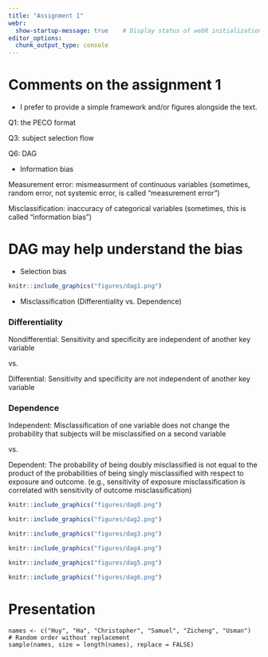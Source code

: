 ```yaml
---
title: "Assignment 1"
webr:  
  show-startup-message: true    # Display status of webR initialization
editor_options: 
  chunk_output_type: console
---
```


# Comments on the assignment 1

* I prefer to provide a simple framework and/or figures alongside the text.

Q1: the PECO format

Q3: subject selection flow

Q6: DAG

* Information bias

Measurement error: mismeasurment of continuous variables (sometimes, random error, not systemic error, is called "measurement error")

Misclassification: inaccuracy of categorical variables (sometimes, this is called "information bias")

# DAG may help understand the bias

* Selection bias

```r
knitr::include_graphics("figures/dag1.png")
```

* Misclassification (Differentiality vs. Dependence)

### Differentiality

Nondifferential: Sensitivity and specificity are independent of another key variable

vs. 

Differential: Sensitivity and specificity are not independent of another key variable

### Dependence

Independent: Misclassification of one variable does not change the probability that subjects will be misclassified on a second variable

vs. 

Dependent: The probability of being doubly misclassified is not equal to the product of the probabilities of being singly misclassified with respect to exposure and outcome. (e.g., sensitivity of exposure misclassification is correlated with sensitivity of outcome misclassification)


```r
knitr::include_graphics("figures/dag0.png")
```

```r
knitr::include_graphics("figures/dag2.png")
```

```r
knitr::include_graphics("figures/dag3.png")
```

```r
knitr::include_graphics("figures/dag4.png")
```

```r
knitr::include_graphics("figures/dag5.png")
```

```r
knitr::include_graphics("figures/dag6.png")
```

# Presentation

```webr
names <- c("Huy", "Ha", "Christopher", "Samuel", "Zicheng", "Usman")
# Random order without replacement
sample(names, size = length(names), replace = FALSE)
```

